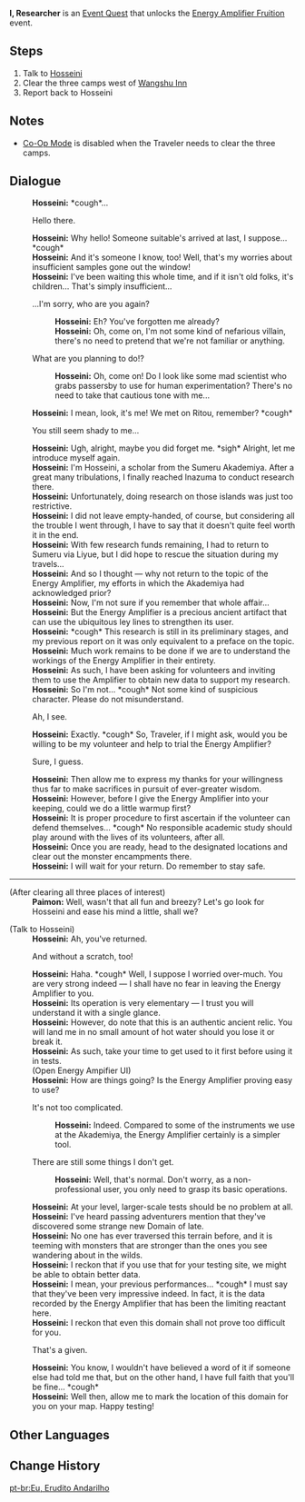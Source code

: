{{Quest Infobox
|id            = 72670
|image         = Event Quest I Researcher.png
|type          = World
|region        = Liyue
|area          = Bishui Plain
|event_name    = Energy Amplifier/2021-12-24
|summary       = 
|requirement   = Reach [[Adventure Rank]] 20
|startLocation = [[Dihua Marsh]], [[Liyue]]
|mora          = 20,000
|other         = {{Card|Hero's Wit|2}}{{Card|Adventurer's Experience|4}}
* Unlocks the [[Energy Amplifier/2021-12-24|Energy Amplifier Fruition]] event.
|characters    = Hosseini; Paimon; Traveler
}}
'''I, Researcher''' is an [[Event Quest]] that unlocks the [[Energy Amplifier/2021-12-24|Energy Amplifier Fruition]] event.

==Steps==
# Talk to [[Hosseini]]
# Clear the three camps west of [[Wangshu Inn]]
# Report back to Hosseini

==Notes==
* [[Co-Op Mode]] is disabled when the Traveler needs to clear the three camps.

==Dialogue==
{{Quest Description|You meet [[Hosseini]] once more as the researcher makes his way back to Sumeru from Inazuma...}}
{{Dialogue start}}
:'''Hosseini:''' *cough*...
:{{DIcon}} Hello there.
:'''Hosseini:''' Why hello! Someone suitable's arrived at last, I suppose... *cough*
:'''Hosseini:''' And it's someone I know, too! Well, that's my worries about insufficient samples gone out the window!
:'''Hosseini:''' I've been waiting this whole time, and if it isn't old folks, it's children... That's simply insufficient...
:{{DIcon}} ...I'm sorry, who are you again?
::'''Hosseini:''' Eh? You've forgotten me already?
::'''Hosseini:''' Oh, come on, I'm not some kind of nefarious villain, there's no need to pretend that we're not familiar or anything.
:{{DIcon}} What are you planning to do!?
:: '''Hosseini:''' Oh, come on! Do I look like some mad scientist who grabs passersby to use for human experimentation? There's no need to take that cautious tone with me...
:'''Hosseini:''' I mean, look, it's me! We met on Ritou, remember? *cough*
:{{DIcon}} You still seem shady to me...
:'''Hosseini:''' Ugh, alright, maybe you did forget me. *sigh* Alright, let me introduce myself again.
:'''Hosseini:''' I'm Hosseini, a scholar from the Sumeru Akademiya. After a great many tribulations, I finally reached Inazuma to conduct research there.
:'''Hosseini:''' Unfortunately, doing research on those islands was just too restrictive.
:'''Hosseini:''' I did not leave empty-handed, of course, but considering all the trouble I went through, I have to say that it doesn't quite feel worth it in the end.
:'''Hosseini:''' With few research funds remaining, I had to return to Sumeru via Liyue, but I did hope to rescue the situation during my travels...
:'''Hosseini:''' And so I thought &mdash; why not return to the topic of the Energy Amplifier, my efforts in which the Akademiya had acknowledged prior?
:'''Hosseini:''' Now, I'm not sure if you remember that whole affair...
:'''Hosseini:''' But the Energy Amplifier is a precious ancient artifact that can use the ubiquitous ley lines to strengthen its user.
:'''Hosseini:''' *cough* This research is still in its preliminary stages, and my previous report on it was only equivalent to a preface on the topic.
:'''Hosseini:''' Much work remains to be done if we are to understand the workings of the Energy Amplifier in their entirety.
:'''Hosseini:''' As such, I have been asking for volunteers and inviting them to use the Amplifier to obtain new data to support my research.
:'''Hosseini:''' So I'm not... *cough* Not some kind of suspicious character. Please do not misunderstand.
:{{DIcon}} Ah, I see.
:'''Hosseini:''' Exactly. *cough* So, Traveler, if I might ask, would you be willing to be my volunteer and help to trial the Energy Amplifier?
:{{DIcon}} Sure, I guess.
:'''Hosseini:''' Then allow me to express my thanks for your willingness thus far to make sacrifices in pursuit of ever-greater wisdom.
:'''Hosseini:''' However, before I give the Energy Amplifier into your keeping, could we do a little warmup first?
:'''Hosseini:''' It is proper procedure to first ascertain if the volunteer can defend themselves... *cough* No responsible academic study should play around with the lives of its volunteers, after all.
:'''Hosseini:''' Once you are ready, head to the designated locations and clear out the monster encampments there.
:'''Hosseini:''' I will wait for your return. Do remember to stay safe.
----
;(After clearing all three places of interest)
:'''Paimon:''' Well, wasn't that all fun and breezy? Let's go look for Hosseini and ease his mind a little, shall we?

;(Talk to Hosseini)
:'''Hosseini:''' Ah, you've returned.
:{{DIcon}} And without a scratch, too!
:'''Hosseini:''' Haha. *cough* Well, I suppose I worried over-much. You are very strong indeed — I shall have no fear in leaving the Energy Amplifier to you.
:'''Hosseini:''' Its operation is very elementary &mdash; I trust you will understand it with a single glance.
:'''Hosseini:''' However, do note that this is an authentic ancient relic. You will land me in no small amount of hot water should you lose it or break it.
:'''Hosseini:''' As such, take your time to get used to it first before using it in tests.
:(Open Energy Ampifier UI)
:'''Hosseini:''' How are things going? Is the Energy Amplifier proving easy to use?
:{{DIcon}} It's not too complicated.
::'''Hosseini:''' Indeed. Compared to some of the instruments we use at the Akademiya, the Energy Amplifier certainly is a simpler tool.
:{{DIcon}} There are still some things I don't get.
::'''Hosseini:''' Well, that's normal. Don't worry, as a non-professional user, you only need to grasp its basic operations.
:'''Hosseini:''' At your level, larger-scale tests should be no problem at all.
:'''Hosseini:''' I've heard passing adventurers mention that they've discovered some strange new Domain of late.
:'''Hosseini:''' No one has ever traversed this terrain before, and it is teeming with monsters that are stronger than the ones you see wandering about in the wilds.
:'''Hosseini:''' I reckon that if you use that for your testing site, we might be able to obtain better data.
:'''Hosseini:''' I mean, your previous performances... *cough* I must say that they've been very impressive indeed. In fact, it is the data recorded by the Energy Amplifier that has been the limiting reactant here.
:'''Hosseini:''' I reckon that even this domain shall not prove too difficult for you.
:{{DIcon}} That's a given.
:'''Hosseini:''' You know, I wouldn't have believed a word of it if someone else had told me that, but on the other hand, I have full faith that you'll be fine... *cough*
:'''Hosseini:''' Well then, allow me to mark the location of this domain for you on your map. Happy testing!
{{Dialogue end}}

==Other Languages==
{{Other Languages
|en      = I, Researcher
|zhs     = 我，游学者
|zhs_rm  = Wǒ, Yóuxuězhě
|zht     = 我，遊學者
|zht_rm  = Wǒ, Yóuxuězhě
|zh_tl   = I, Wandering Scholar
|ja      = 我、遊学者
|ja_rm   = Ware, Yuugakusha
|ja_tl   = I, Wandering Scholar
|ko      = 나, 떠돌이 학자
|ko_rm   = Na, Tteodori Hakjja
|ko_tl   = I, Wandering Scholar
|es      = Yo, erudito itinerante
|es_tl   = I, Traveling Scholar
|fr      = Moi, érudit itinérant
|fr_tl   = I, Traveling Scholar
|ru      = Я, исследователь
|ru_tl   = 
|th      = ฉัน นักวิชาการ
|th_rm   = 
|th_tl   = 
|vi      = Tôi, Một Học Giả Thực Địa
|vi_tl   = 
|de      = Ich, der reisende Gelehrter
|de_tl   = I, the Traveling Scholar
|id      = Aku, Si Pelajar Keliling
|id_tl   = I, The Traveling Scholar
|pt      = Eu, Erudito Andarilho
|pt_tl   = 
}}

==Change History==
{{Change History|2.3}}
[[pt-br:Eu, Erudito Andarilho]]